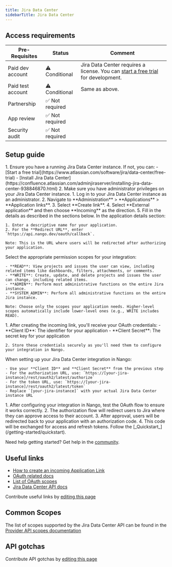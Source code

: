 ```yaml
---
title: Jira Data Center
sidebarTitle: Jira Data Center
---
```



<Overview />
<PreBuiltTooling />
<PreBuiltUseCases />

## Access requirements
| Pre-Requisites | Status | Comment|
| - | - | - |
| Paid dev account | ⚠️ Conditional | Jira Data Center requires a license. You can [start a free trial](https://www.atlassian.com/software/jira/data-center/free-trial) for development. |
| Paid test account | ⚠️ Conditional | Same as above. |
| Partnership | ✅ Not required | |
| App review | ✅ Not required | |
| Security audit | ✅ Not required | |


## Setup guide

<Steps>
  <Step title="Set up Jira Data Center">
    1. Ensure you have a running Jira Data Center instance. If not, you can:
       - [Start a free trial](https://www.atlassian.com/software/jira/data-center/free-trial)
       - [Install Jira Data Center](https://confluence.atlassian.com/adminjiraserver/installing-jira-data-center-938846870.html)
    2. Make sure you have administrator privileges on your Jira Data Center instance.
  </Step>
  <Step title="Create an incoming link">
    1. Log in to your Jira Data Center instance as an administrator.
    2. Navigate to **Administration** > **Applications** > **Application links**.
    3. Select **Create link**.
    4. Select **External application** and then choose **Incoming** as the direction.
    5. Fill in the details as described in the sections below.
  </Step>
  <Step title="Provide application details">
    In the application details section:

    1. Enter a descriptive name for your application.
    2. For the **Redirect URL**, enter `https://api.nango.dev/oauth/callback`.

    Note: This is the URL where users will be redirected after authorizing your application.
  </Step>
  <Step title="Configure application permissions">
    Select the appropriate permission scopes for your integration:

    - **READ**: View projects and issues the user can view, including related items like dashboards, filters, attachments, or comments.
    - **WRITE**: Create, update, and delete projects and issues the user can change, including related items.
    - **ADMIN**: Perform most administrative functions on the entire Jira instance.
    - **SYSTEM_ADMIN**: Perform all administrative functions on the entire Jira instance.

    Note: Choose only the scopes your application needs. Higher-level scopes automatically include lower-level ones (e.g., WRITE includes READ).
  </Step>
  <Step title="Obtain OAuth credentials">
    1. After creating the incoming link, you'll receive your OAuth credentials:
       - **Client ID**: The identifier for your application
       - **Client Secret**: The secret key for your application

    2. Store these credentials securely as you'll need them to configure your integration in Nango.
  </Step>
  <Step title="Configure your integration in Nango">
    When setting up your Jira Data Center integration in Nango:

    - Use your **Client ID** and **Client Secret** from the previous step
    - For the authorization URL, use: `https://[your-jira-instance]/rest/oauth2/latest/authorize`
    - For the token URL, use: `https://[your-jira-instance]/rest/oauth2/latest/token`
    - Replace `[your-jira-instance]` with your actual Jira Data Center instance URL
  </Step>
  <Step title="Test the OAuth flow">
    1. After configuring your integration in Nango, test the OAuth flow to ensure it works correctly.
    2. The authorization flow will redirect users to Jira where they can approve access to their account.
    3. After approval, users will be redirected back to your application with an authorization code.
    4. This code will be exchanged for access and refresh tokens.
  </Step>
  <Step title="Next">
    Follow the [_Quickstart_](/getting-started/quickstart).
  </Step>
</Steps>

<Tip>Need help getting started? Get help in the [community](https://nango.dev/slack).</Tip>


## Useful links

-   [How to create an incoming Application Link](https://confluence.atlassian.com/adminjiraserver/configure-an-incoming-link-1115659067.html)
-   [OAuth related docs](https://confluence.atlassian.com/adminjiraserver/jira-oauth-2-0-provider-api-1115659070.html)
-   [List of OAuth scopes](https://confluence.atlassian.com/adminjiraserver/jira-oauth-2-0-provider-api-1115659070.html#JiraOAuth2.0providerAPI-scopes)
-   [Jira Data Center API docs](https://docs.atlassian.com/software/jira/docs/api/REST/9.14.0/)

<Note>Contribute useful links by [editing this page](https://github.com/nangohq/nango/tree/master/docs-v2/integrations/all/jira-data-center.mdx)</Note>

## Common Scopes
The list of scopes supported by the Jira Data Center API can be found in the [Provider API scopes documentation](https://confluence.atlassian.com/adminjiraserver/jira-oauth-2-0-provider-api-1115659070.html#JiraOAuth2.0providerAPI-scopes)


## API gotchas

<Note>Contribute API gotchas by [editing this page](https://github.com/nangohq/nango/tree/master/docs-v2/integrations/all/jira-data-center.mdx)</Note>
